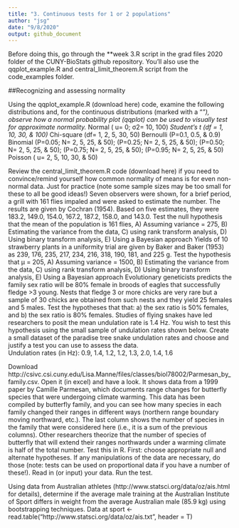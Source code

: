 ```yaml
---
title: "3. Continuous tests for 1 or 2 populations"
author: "jsg"
date: "9/8/2020"
output: github_document
---
```

Before doing this, go through the **week 3.R script in the grad files 2020 folder 
of the CUNY-BioStats github repository. You’ll also use the qqplot_example.R and
central_limit_theorem.R script from the code_examples folder.

##Recognizing and assessing normality 

Using the qqplot_example.R (download here) code, examine the following distributions and, for the continuous distributions (marked with a “*”), observe how a normal probability plot (qqplot) can be used to visually test for approximate normality.
*Normal ( u= 0; σ2= 10, 100) 
*Student's t (df = 1, 10, 30, & 100) 
*Chi-square (df= 1, 2, 5, 30, 50)
Bernoulli (P=0.1, 0.5, & 0.9) 
Binomial (P=0.05; N= 2, 5, 25, & 50); (P=0.25; N= 2, 5, 25, & 50); (P=0.50; N= 2, 5, 25, & 50); (P=0.75; N= 2, 5, 25, & 50); (P=0.95; N= 2, 5, 25, & 50) 
Poisson ( u= 2, 5, 10, 30, & 50)

Review the central_limit_theorem.R code (download here) if you need to convince/remind yourself how common normality of means is for even non-normal data.
Just for practice (note some sample sizes may be too small for these to all be good ideas!)
Seven observers were shown, for a brief period, a grill with 161 flies impaled and were asked to estimate the number. The results are given by Cochran (1954). Based on five estimates, they were 183.2, 149.0, 154.0, 167.2, 187.2, 158.0, and 143.0. Test the null hypothesis that the mean of the population is 161 flies, A) Assuming variance = 275, B) Estimating the variance from the data, C) using rank transform analysis, D) Using binary transform analysis, E) Using a Bayesian approach
Yields of 10 strawberry plants in a uniformity trial are given by Baker and Baker (1953) as 239, 176, 235, 217, 234, 216, 318, 190, 181, and 225 g. Test the hypothesis that µ = 205, A) Assuming variance = 1500, B) Estimating the variance from the data, C) using rank transform analysis, D) Using binary transform analysis, E) Using a Bayesian approach
 Evolutionary geneticists predicts the family sex ratio will be 80% female in broods of eagles that successfully fledge >3 young. Nests that fledge 3 or more chicks are very rare but a sample of 30 chicks are obtained from such nests and they yield 25 females and 5 males. Test the hypotheses that that: a) the sex ratio is 50% females, and b) the sex ratio is 80% females.
Studies of flying snakes have led researchers to posit the mean undulation rate is 1.4 Hz.  You wish to test this hypothesis using the small sample of undulation rates shown below.  Create a small dataset of the paradise tree snake undulation rates and choose and justify a test you can use to assess the data.  
Undulation rates (in Hz):  0.9, 1.4, 1.2, 1.2, 1.3, 2.0, 1.4, 1.6

Download http://csivc.csi.cuny.edu/Lisa.Manne/files/classes/biol78002/Parmesan_by_family.csv.  Open it (in excel) and have a look.  It shows data from a 1999 paper by Camille Parmesan, which documents range changes for butterfly species that were undergoing climate warming.  This data has been compiled by butterfly family, and you can see how many species in each family changed their ranges in different ways (northern range boundary moving northward, etc.).  The last column shows the number of species in the family that were considered here (i.e., it is a sum of the previous columns).
Other researchers theorize that the number of species of butterfly that will extend their ranges northwards under a warming climate is half of the total number.  Test this in R.  First:  choose appropriate null and alternate hypotheses.  If any manipulations of the data are necessary, do those (note: tests can be used on proportional data if you have a number of these!).  Read in (or input) your data.  Run the test.

Using data from Australian athletes (http://www.statsci.org/data/oz/ais.html for details), determine if the average male training at the Australian Institute of Sport differs in weight from the average Australian male (85.9 kg) using bootstrapping techniques. Data at 
sport <- read.table("http://www.statsci.org/data/oz/ais.txt", header = T)
